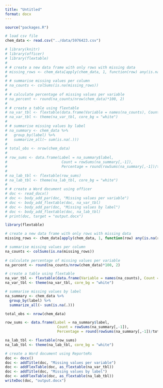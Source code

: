 ```yaml
---
title: "Untitled"
format: docx
---
```


```r

source("packages.R")

```

```r

# load csv file
chem_data <- read.csv("../data/5976423.csv")
```

```r
# library(knitr)
# library(officer)
# library(flextable)
# 
# # create a new data frame with only rows with missing data
# missing_rows <- chem_data[apply(chem_data, 1, function(row) any(is.na(row))), ]
# 
# # summarise missing values per column 
# na_counts <- colSums(is.na(missing_rows))
#   
# # calculate percentage of missing values per variable
# na_percent <- round(na_counts/nrow(chem_data)*100, 2)
# 
# # create a table using flextable
# na_var_tbl <- flextable(data.frame(Variable = names(na_counts), Count = na_counts, Percentage = na_percent))
# na_var_tbl <- theme(na_var_tbl, core_bg = "white")
# 
# # summarise missing values by label
# na_summary <- chem_data %>%
#   group_by(label) %>%
#   summarize_all(~ sum(is.na(.)))
# 
# total_obs <- nrow(chem_data)
# 
# row_sums <- data.frame(Label = na_summary$label, 
#                         Count = rowSums(na_summary[,-1]),
#                         Percentage = round(rowSums(na_summary[,-1])/total_obs * 100, 2))
# 
# na_lab_tbl <- flextable(row_sums)
# na_lab_tbl <- theme(na_lab_tbl, core_bg = "white")
# 
# # create a Word document using officer
# doc <- read_docx()
# doc <- body_add_par(doc, "Missing values per variable")
# doc <- body_add_flextable(doc, na_var_tbl)
# doc <- body_add_par(doc, "Missing values by label")
# doc <- body_add_flextable(doc, na_lab_tbl)
# print(doc, target = "output.docx")

```


```r
library(flextable)

# create a new data frame with only rows with missing data
missing_rows <- chem_data[apply(chem_data, 1, function(row) any(is.na(row))), ]

# summarise missing values per column 
na_counts <- colSums(is.na(missing_rows))
  
# calculate percentage of missing values per variable
na_percent <- round(na_counts/nrow(chem_data)*100, 2)

# create a table using flextable
na_var_tbl <- flextable(data.frame(Variable = names(na_counts), Count = na_counts, Percentage = na_percent))
na_var_tbl <- theme(na_var_tbl, core_bg = "white")

# summarise missing values by label
na_summary <- chem_data %>%
  group_by(label) %>%
  summarize_all(~ sum(is.na(.)))

total_obs <- nrow(chem_data)

row_sums <- data.frame(Label = na_summary$label, 
                        Count = rowSums(na_summary[,-1]),
                        Percentage = round(rowSums(na_summary[,-1])/total_obs * 100, 2))

na_lab_tbl <- flextable(row_sums)
na_lab_tbl <- theme(na_lab_tbl, core_bg = "white")

# create a Word document using ReporteRs
doc <- docx()
doc <- addTitle(doc, "Missing values per variable")
doc <- addFlexTable(doc, as_flextable(na_var_tbl))
doc <- addTitle(doc, "Missing values by label")
doc <- addFlexTable(doc, as_flextable(na_lab_tbl))
writeDoc(doc, "output.docx")

```

